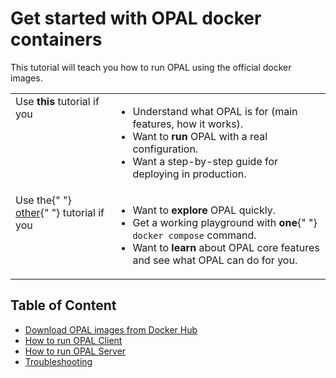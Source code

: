 # Get started with OPAL docker containers

This tutorial will teach you how to run OPAL using the official docker images.

<table>
  <tbody>
    <tr>
      <td valign="top" align="left">
        Use <strong>this</strong> tutorial if you
      </td>
      <td valign="top" align="left">
        <ul>
          <li>Understand what OPAL is for (main features, how it works).</li>
          <li>
            Want to <strong>run</strong> OPAL with a real configuration.
          </li>
          <li>Want a step-by-step guide for deploying in production.</li>
        </ul>
      </td>
    </tr>
    <tr>
      <td valign="top" align="left">
        Use the{" "}
        <a href="/getting-started/quickstart/opal-playground/overview">other</a>{" "}
        tutorial if you
      </td>
      <td valign="top" align="left">
        <ul>
          <li>
            Want to <strong>explore</strong> OPAL quickly.
          </li>
          <li>
            Get a working playground with <strong>one</strong>{" "}
            <code>docker compose</code> command.
          </li>
          <li>
            Want to <strong>learn</strong> about OPAL core features and see what
            OPAL can do for you.
          </li>
        </ul>
      </td>
    </tr>
  </tbody>
</table>

## Table of Content

- [Download OPAL images from Docker Hub](/getting-started/running-opal/download-docker-images)
- [How to run OPAL Client](/getting-started/running-opal/run-opal-client/lets-run-the-client)
- [How to run OPAL Server](/getting-started/running-opal/run-opal-server/putting-all-together)
- [Troubleshooting](/getting-started/running-opal/troubleshooting)
